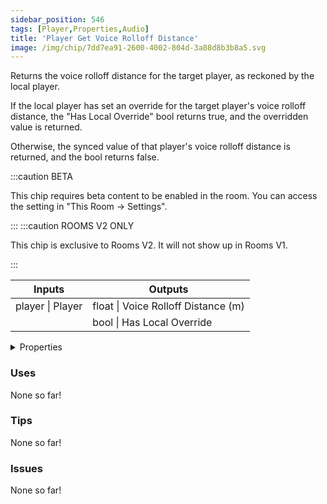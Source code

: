 ```yaml
---
sidebar_position: 546
tags: [Player,Properties,Audio]
title: 'Player Get Voice Rolloff Distance'
image: /img/chip/7dd7ea91-2600-4002-804d-3a88d8b3b8a5.svg
---
```


Returns the voice rolloff distance for the target player, as reckoned by the local player.

If the local player has set an override for the target player's voice rolloff distance, the "Has Local Override" bool returns true, and the overridden value is returned.

Otherwise, the synced value of that player's voice rolloff distance is returned, and the bool returns false.

:::caution BETA

This chip requires beta content to be enabled in the room. You can access the setting in "This Room -> Settings".

:::
:::caution ROOMS V2 ONLY

This chip is exclusive to Rooms V2. It will not show up in Rooms V1.

:::


<IChip uuid="7dd7ea91-2600-4002-804d-3a88d8b3b8a5"/>

<table><thead><tr><th>Inputs</th><th>Outputs</th></tr></thead><tbody><tr><td>player | Player</td><td>float | Voice Rolloff Distance (m)</td></tr><tr><td /><td>bool | Has Local Override</td></tr></tbody></table>

<details>
  <summary>Properties</summary>
  <div>
    <div>
    <table>
      <tbody>
        <tr>
          <td>Is beta required?</td>
          <td>Yes</td>
        </tr>
        <tr>
          <td>Is chip a trolling risk?</td>
          <td>No</td>
        </tr>
        <tr>
          <td>Is chip a role assignment risk?</td>
          <td>No</td>
        </tr>
        <tr>
          <td>Chip UUID</td>
          <td>7dd7ea91-2600-4002-804d-3a88d8b3b8a5</td>
        </tr>
        <tr>
          <td>Room availability</td>
          <td>Rooms V2 only</td>
        </tr>
      </tbody>
    </table>
    </div>
  </div>
</details>

### Uses

None so far!

### Tips

None so far!

### Issues

None so far!